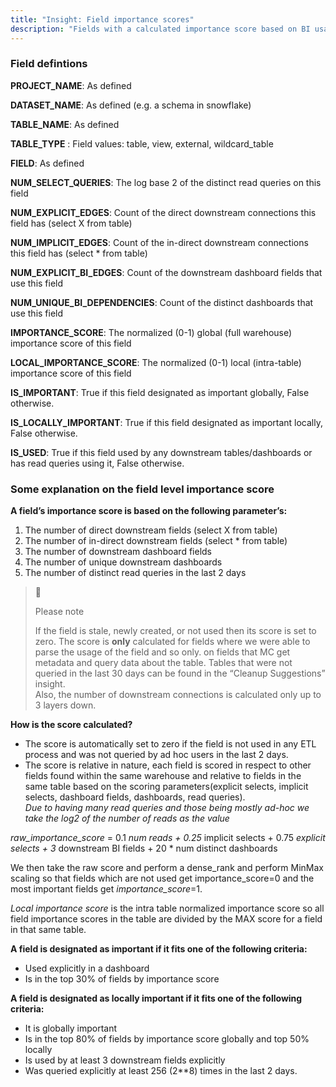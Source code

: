 ```yaml
---
title: "Insight: Field importance scores"
description: "Fields with a calculated importance score based on BI usage, explicit and implicit lineage usage and number of read queries"
---
```


### Field defintions

**PROJECT\_NAME**: As defined 

**DATASET\_NAME**: As defined (e.g. a schema in snowflake) 

**TABLE\_NAME**: As defined

**TABLE\_TYPE** : Field values: table, view, external, wildcard\_table

**FIELD**: As defined

**NUM\_SELECT\_QUERIES**: The log base 2 of the distinct read queries on this field

**NUM\_EXPLICIT\_EDGES**: Count of the direct downstream connections this field has (select X from table)

**NUM\_IMPLICIT\_EDGES**: Count of the in-direct downstream connections this field has (select \* from table)

**NUM\_EXPLICIT\_BI\_EDGES**: Count of the downstream dashboard fields that use this field

**NUM\_UNIQUE\_BI\_DEPENDENCIES**: Count of the distinct dashboards that use this field

**IMPORTANCE\_SCORE**: The normalized (0-1) global (full warehouse) importance score of this field

**LOCAL\_IMPORTANCE\_SCORE**: The normalized (0-1) local (intra-table) importance score of this field

**IS\_IMPORTANT**: True if this field designated as important globally, False otherwise. 

**IS\_LOCALLY\_IMPORTANT**: True if this field designated as important locally, False otherwise. 

**IS\_USED**: True if this field used by any downstream tables/dashboards or has read queries using it, False otherwise. 

### Some explanation on the field level importance score

**A field’s importance score is based on the following parameter’s:**

1. The number of direct downstream fields (select X from table)
2. The number of in-direct downstream fields (select \* from table)
3. The number of downstream dashboard fields
4. The number of unique downstream dashboards
5. The number of distinct read queries in the last 2 days

> 🚧
> 
> Please note
> 
> If the field is stale, newly created, or not used then its score is set to zero. The score is **only** calculated for fields where we were able to parse the usage of the field and so only. on fields that MC get metadata and query data about the table. Tables that were not queried in the last 30 days can be found in the “Cleanup Suggestions” insight.  
> Also, the number of downstream connections is calculated only up to 3 layers down.

**How is the score calculated?**

* The score is automatically set to zero if the field is not used in any ETL process and was not queried by ad hoc users in the last 2 days.
* The score is relative in nature, each field is scored in respect to other fields found within the same warehouse and relative to fields in the same table based on the scoring parameters(explicit selects, implicit selects, dashboard fields, dashboards, read queries).  
_Due to having many read queries and those being mostly ad-hoc we take the log2 of the number of reads as the value_

_raw\_importance\_score_ \= 0.1   _num reads + 0.25_  implicit selects + 0.75   _explicit selects + 3_  downstream BI fields + 20 \* num distinct dashboards

We then take the raw score and perform a dense\_rank and perform MinMax scaling so that fields which are not used get importance\_score=0 and the most important fields get _importance\_score_\=1.

_Local importance score_ is the intra table normalized importance score so all field importance scores in the table are divided by the MAX score for a field in that same table.

**A field is designated as important if it fits one of the following criteria:**

* Used explicitly in a dashboard
* Is in the top 30% of fields by importance score

**A field is designated as locally important if it fits one of the following criteria:**

* It is globally important
* Is in the top 80% of fields by importance score globally and top 50% locally
* Is used by at least 3 downstream fields explicitly
* Was queried explicitly at least 256 (2\*\*8) times in the last 2 days.